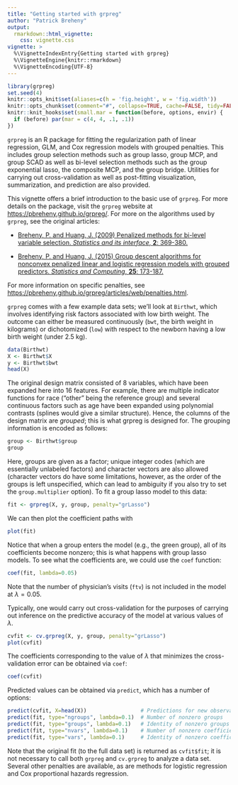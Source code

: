 ```yaml
---
title: "Getting started with grpreg"
author: "Patrick Breheny"
output:
  rmarkdown::html_vignette:
    css: vignette.css
vignette: >
  %\VignetteIndexEntry{Getting started with grpreg}
  %\VignetteEngine{knitr::rmarkdown}
  %\VignetteEncoding{UTF-8}
---
```


```r
library(grpreg)
set.seed(4)
knitr::opts_knit$set(aliases=c(h = 'fig.height', w = 'fig.width'))
knitr::opts_chunk$set(comment="#", collapse=TRUE, cache=FALSE, tidy=FALSE)
knitr::knit_hooks$set(small.mar = function(before, options, envir) {
  if (before) par(mar = c(4, 4, .1, .1))
})
```

`grpreg` is an R package for fitting the regularization path of linear regression, GLM, and Cox regression models with grouped penalties.  This includes group selection methods such as group lasso, group MCP, and group SCAD as well as bi-level selection methods such as the group exponential lasso, the composite MCP, and the group bridge.  Utilities for carrying out cross-validation as well as post-fitting visualization, summarization, and prediction are also provided.

This vignette offers a brief introduction to the basic use of `grpreg`.  For more details on the package, visit the `grpreg` website at <https://pbreheny.github.io/grpreg/>.  For more on the algorithms used by `grpreg`, see the original articles:

* [Breheny, P. and Huang, J. (2009) Penalized methods for bi-level variable selection.  *Statistics and its interface*, **2**: 369-380.](https://myweb.uiowa.edu/pbreheny/pdf/Breheny2009.pdf)

* [Breheny, P. and Huang, J. (2015) Group descent algorithms for nonconvex penalized linear and logistic regression models with grouped predictors. *Statistics and Computing*, **25**: 173-187.](https://dx.doi.org/10.1007/s11222-013-9424-2)

For more information on specific penalties, see <https://pbreheny.github.io/grpreg/articles/web/penalties.html>.

`grpreg` comes with a few example data sets; we'll look at `Birthwt`, which involves identifying risk factors associated with low birth weight.  The outcome can either be measured continuously (`bwt`, the birth weight in kilograms) or dichotomized (`low`) with respect to the newborn having a low birth weight (under 2.5 kg).

```r
data(Birthwt)
X <- Birthwt$X
y <- Birthwt$bwt
head(X)
```
The original design matrix consisted of 8 variables, which have been expanded here into 16 features.  For example, there are multiple indicator functions for race ("other" being the reference group) and several continuous factors such as age have been expanded using polynomial contrasts (splines would give a similar structure).  Hence, the columns of the design matrix are *grouped*; this is what grpreg is designed for.  The grouping information is encoded as follows:

```r
group <- Birthwt$group
group
```

Here, groups are given as a factor; unique integer codes (which are essentially unlabeled factors) and character vectors are also allowed (character vectors do have some limitations, however, as the order of the groups is left unspecified, which can lead to ambiguity if you also try to set the `group.multiplier` option).  To fit a group lasso model to this data:

```r
fit <- grpreg(X, y, group, penalty="grLasso")
```

We can then plot the coefficient paths with

```r
plot(fit)
```

Notice that when a group enters the model (e.g., the green group), all of its coefficients become nonzero; this is what happens with group lasso models.  To see what the coefficients are, we could use the `coef` function:

```r
coef(fit, lambda=0.05)
```

Note that the number of physician's visits (`ftv`) is not included in the model at $\lambda=0.05$.

Typically, one would carry out cross-validation for the purposes of carrying out inference on the predictive accuracy of the model at various values of $\lambda$.

```r
cvfit <- cv.grpreg(X, y, group, penalty="grLasso")
plot(cvfit)
```
The coefficients corresponding to the value of $\lambda$ that minimizes the cross-validation error can be obtained via `coef`:

```r
coef(cvfit)
```

Predicted values can be obtained via `predict`, which has a number of options:

```r
predict(cvfit, X=head(X))                 # Predictions for new observations
predict(fit, type="ngroups", lambda=0.1)  # Number of nonzero groups
predict(fit, type="groups", lambda=0.1)   # Identity of nonzero groups
predict(fit, type="nvars", lambda=0.1)    # Number of nonzero coefficients
predict(fit, type="vars", lambda=0.1)     # Identity of nonzero coefficients
```

Note that the original fit (to the full data set) is returned as `cvfit$fit`; it is not necessary to call both `grpreg` and `cv.grpreg` to analyze a data set.  Several other penalties are available, as are methods for logistic regression and Cox proportional hazards regression.
